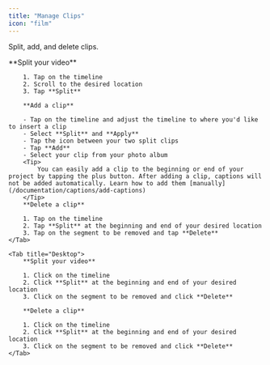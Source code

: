```yaml
---
title: "Manage Clips"
icon: "film"
---
```


Split, add, and delete clips.

<Tabs>
    <Tab title="iOS">
        **Split your video**

        1. Tap on the timeline
        2. Scroll to the desired location
        3. Tap **Split**

        **Add a clip**

        - Tap on the timeline and adjust the timeline to where you'd like to insert a clip
        - Select **Split** and **Apply**
        - Tap the icon between your two split clips
        - Tap **Add**
        - Select your clip from your photo album
        <Tip>
            You can easily add a clip to the beginning or end of your project by tapping the plus button. After adding a clip, captions will not be added automatically. Learn how to add them [manually](/documentation/captions/add-captions)
        </Tip>
        **Delete a clip**

        1. Tap on the timeline
        2. Tap **Split** at the beginning and end of your desired location
        3. Tap on the segment to be removed and tap **Delete**
    </Tab>

    <Tab title="Desktop">
        **Split your video**

        1. Click on the timeline
        2. Click **Split** at the beginning and end of your desired location
        3. Click on the segment to be removed and click **Delete**

        **Delete a clip**

        1. Click on the timeline
        2. Click **Split** at the beginning and end of your desired location
        3. Click on the segment to be removed and click **Delete**
    </Tab>
</Tabs>